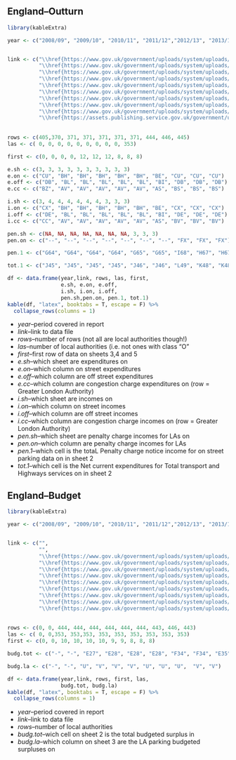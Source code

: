 
## England--Outturn
```r
library(kableExtra)

year <- c("2008/09", "2009/10", "2010/11", "2011/12","2012/13", "2013/14", "2014/15", "2015/16", "2016/17", "2017/18")


link <- c("\\href{https://www.gov.uk/government/uploads/system/uploads/attachment_data/file/397002/Revenue_Outturn__RO2__data_2008-09_by_LA_-_Revised_17-Nov-2011.xls}{xls}",
          "\\href{https://www.gov.uk/government/uploads/system/uploads/attachment_data/file/387065/RO2.xls}{xls}",
          "\\href{https://www.gov.uk/government/uploads/system/uploads/attachment_data/file/16448/Revenue_Outturn__RO2__data_2010-11_by_LA_-_27-Nov-2012-v2.xls}{xls}",
          "\\href{https://www.gov.uk/government/uploads/system/uploads/attachment_data/file/262061/Revenue_Outturn__RO2__data_2011-12_by_LA_-_Revised_28-Nov-2013.xls}{xls}",
          "\\href{https://www.gov.uk/government/uploads/system/uploads/attachment_data/file/282558/Revenue_Outturn__RO2__data_2012-13_by_LA__Revised__-_18-Feb-2014.xls}{xls}",
          "\\href{https://www.gov.uk/government/uploads/system/uploads/attachment_data/file/381066/Revenue_Outturn__RO2__data_2013-14_by_LA.xls}{xls}",
          "\\href{https://www.gov.uk/government/uploads/system/uploads/attachment_data/file/497099/Revenue_Outturn__RO2__data_2014-15_by_LA_-_02-Feb-2016.xls}{xls}",
          "\\href{https://www.gov.uk/government/uploads/system/uploads/attachment_data/file/659790/RO2_2015-16_data_by_LA_-_Revision.xlsx}{xlsx}",
          "\\href{https://www.gov.uk/government/uploads/system/uploads/attachment_data/file/659775/RO2_2016-17_data_by_LA.xlsx}{xlsx}",
          "\\href{https://assets.publishing.service.gov.uk/government/uploads/system/uploads/attachment_data/file/757366/RO2_2017-18_data_by_LA.xlsx}{xlsx}")
              
 
rows <- c(405,370, 371, 371, 371, 371, 371, 444, 446, 445)
las <- c( 0, 0, 0, 0, 0, 0, 0, 0, 0, 353)

first <- c(0, 0, 0, 0, 12, 12, 12, 8, 8, 8)

e.sh <- c(3, 3, 3, 3, 3, 3, 3, 3, 3, 3) 
e.on <- c("CU", "BH", "BH", "BH", "BH", "BH", "BE", "CU", "CU", "CU")
e.off <- c("DB", "BL", "BL", "BL", "BL", "BL", "BI", "DB", "DB", "DB")
e.cc <- c("BZ", "AV", "AV", "AV", "AV", "AV", "AS", "BS", "BS", "BS")

i.sh <- c(3, 4, 4, 4, 4, 4, 4, 3, 3, 3) 
i.on <- c("CX", "BH", "BH", "BH", "BH", "BH", "BE", "CX", "CX", "CX")
i.off <- c("DE", "BL", "BL", "BL", "BL", "BL", "BI", "DE", "DE", "DE")
i.cc <- c("CC", "AV", "AV", "AV", "AV", "AV", "AS", "BV", "BV", "BV")

pen.sh <- c(NA, NA, NA, NA, NA, NA, NA, 3, 3, 3) 
pen.on <- c("--", "--", "--", "--", "--", "--", "--", "FX", "FX", "FX")

pen.1 <- c("G64", "G64", "G64", "G64", "G65", "G65", "I68", "H67", "H67", "H67")

tot.1 <- c("J45", "J45", "J45", "J45", "J46", "J46", "L49", "K48", "K48", "K48")

df <- data.frame(year,link, rows, las, first,
                 e.sh, e.on, e.off, 
                 i.sh, i.on, i.off, 
                 pen.sh,pen.on, pen.1, tot.1)
kable(df, "latex", booktabs = T, escape = F) %>%
  collapse_rows(columns = 1)
```

  
* *year*--period covered in report
* *link*--link to data file
* *rows*--number of rows (not all are local authorities though!)
* *las*--number of local authorities (i.e. not ones with class "O"
* *first*--first row of data on sheets 3,4 and 5
* *e.sh*--which sheet are expenditures on
* *e.on*--which column on street expenditures
* *e.off*--which column are off street expenditures
* *e.cc*--which column are congestion charge expenditures on (row = Greater London Authority)
* *i.sh*--which sheet are incomes on
* *i.on*--which column on street incomes
* *i.off*--which column are off street incomes
* *i.cc*--which column are congestion charge incomes on (row = Greater London Authority)
* *pen.sh*--which sheet are penalty charge incomes for LAs on
* *pen.on*--which column are penalty charge incomes for LAs
* *pen.1*--which cell is the totaL Penalty charge notice income for on street parking data on in sheet 2
* *tot.1*--which cell is the Net current expenditures for Total transport and Highways services on in sheet 2

## England--Budget
```r
library(kableExtra)

year <- c("2008/09", "2009/10", "2010/11", "2011/12","2012/13", "2013/14", "2014/15", "2015/16", "2016/17", "2017/18", "2018/19")


link <- c("", 
          "", 
          "\\href{https://www.gov.uk/government/uploads/system/uploads/attachment_data/file/7367/1934015.xls}{xls}", 
          "\\href{https://www.gov.uk/government/uploads/system/uploads/attachment_data/file/7369/2179334.xls}{xls}", 
          "\\href{https://www.gov.uk/government/uploads/system/uploads/attachment_data/file/78647/RA_2012-13_data_by_LA_-_Nat_Stats_Release_-_Revised_31-Jul-2013.xls}{xls}", 
          "\\href{https://www.gov.uk/government/uploads/system/uploads/attachment_data/file/225875/RA_2013-14_data_by_LA_-_Nat_Stats_Release_-_31-Jul-2013.xls}{xls}", 
          "\\href{https://www.gov.uk/government/uploads/system/uploads/attachment_data/file/365591/RA_2014-15_data_by_LA_-_Nat_Stats_Release_-_Revised_22-Oct-2014.xls}{xls}", 
          "\\href{https://www.gov.uk/government/uploads/system/uploads/attachment_data/file/444910/RA_2015-16_data_by_LA_-_Nat_Stats_Release_-_15-Jul-2015.xls}{xls}", 
          "\\href{https://www.gov.uk/government/uploads/system/uploads/attachment_data/file/532962/RA_2016-17_data_by_LA.xlsx}{xlsx}", 
          "\\href{https://www.gov.uk/government/uploads/system/uploads/attachment_data/file/623097/RA_2017-18_data_by_LA.xlsx}{xlsx}",
          "\\href{https://www.gov.uk/government/uploads/system/uploads/attachment_data/file/720343/RA_2018-19_data_by_LA.xlsx}{xlsx}")
              
 
rows <- c(0, 0, 444, 444, 444, 444, 444, 444, 443, 446, 443)
las <- c( 0, 0,353, 353,353, 353, 353, 353, 353, 353, 353)
first <- c(0, 0, 10, 10, 10, 10, 9, 9, 8, 8, 8)

budg.tot <- c("-", "-", "E27", "E28", "E28", "E28", "F34", "F34", "E35", "E35", "E35") 

budg.la <- c("-", "-", "U", "V", "V", "V", "U", "U", "U",  "V", "V") 

df <- data.frame(year,link, rows, first, las,
                 budg.tot, budg.la)
kable(df, "latex", booktabs = T, escape = F) %>%
  collapse_rows(columns = 1)
```

  
* *year*--period covered in report
* *link*--link to data file
* *rows*--number of local authorities
* *budg.tot*--wich cell on sheet 2 is the total budgeted surplus in
* *budg.la*--which column on sheet 3 are the LA parking budgeted surpluses on
